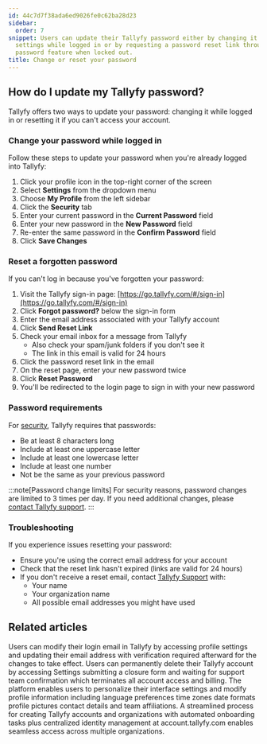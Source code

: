```yaml
---
id: 44c7d7f38ada6ed9026fe0c62ba28d23
sidebar:
  order: 7
snippet: Users can update their Tallyfy password either by changing it through account
  settings while logged in or by requesting a password reset link through the forgot
  password feature when locked out.
title: Change or reset your password
---
```


## How do I update my Tallyfy password?

Tallyfy offers two ways to update your password: changing it while logged in or resetting it if you can't access your account.

### Change your password while logged in

Follow these steps to update your password when you're already logged into Tallyfy:

1. Click your profile icon in the top-right corner of the screen
2. Select **Settings** from the dropdown menu
3. Choose **My Profile** from the left sidebar
4. Click the **Security** tab
5. Enter your current password in the **Current Password** field
6. Enter your new password in the **New Password** field
7. Re-enter the same password in the **Confirm Password** field
8. Click **Save Changes**

### Reset a forgotten password

If you can't log in because you've forgotten your password:

1. Visit the Tallyfy sign-in page: [https://go.tallyfy.com/#/sign-in](https://go.tallyfy.com/#/sign-in)
2. Click **Forgot password?** below the sign-in form
3. Enter the email address associated with your Tallyfy account
4. Click **Send Reset Link**
5. Check your email inbox for a message from Tallyfy
   - Also check your spam/junk folders if you don't see it
   - The link in this email is valid for 24 hours
6. Click the password reset link in the email
7. On the reset page, enter your new password twice
8. Click **Reset Password**
9. You'll be redirected to the login page to sign in with your new password

### Password requirements

For [security](/products/pro/compliance/), Tallyfy requires that passwords:
- Be at least 8 characters long
- Include at least one uppercase letter
- Include at least one lowercase letter
- Include at least one number
- Not be the same as your previous password

:::note[Password change limits]
For security reasons, password changes are limited to 3 times per day. If you need additional changes, please [contact Tallyfy support](/products/pro/miscellaneous/support/how-can-i-contact-tallyfys-support-team/).
:::

### Troubleshooting

If you experience issues resetting your password:
- Ensure you're using the correct email address for your account
- Check that the reset link hasn't expired (links are valid for 24 hours)
- If you don't receive a reset email, contact [Tallyfy Support](/products/pro/miscellaneous/support/how-can-i-contact-tallyfys-support-team/) with:
  - Your name
  - Your organization name
  - All possible email addresses you might have used


## Related articles
<CardGrid>
<LinkTitleCard header="<b>Personal Settings > Change my email address</b>" href="/products/pro/settings/personal-settings/how-can-i-change-my-email-address-in-tallyfy/" > Users can modify their login email in Tallyfy by accessing profile settings and updating their email address with verification required afterward for the changes to take effect. </LinkTitleCard>
<LinkTitleCard header="<b>Personal Settings > Cancel and delete your Tallyfy account</b>" href="/products/pro/settings/personal-settings/how-can-i-cancel-and-delete-my-tallyfy-account/" > Users can permanently delete their Tallyfy account by accessing Settings submitting a closure form and waiting for support team confirmation which terminates all account access and billing. </LinkTitleCard>
<LinkTitleCard header="<b>Personal Settings > Personalization settings</b>" href="/products/pro/settings/personal-settings/personalization-settings/" > The platform enables users to personalize their interface settings and modify profile information including language preferences time zones date formats profile pictures contact details and team affiliations. </LinkTitleCard>
<LinkTitleCard header="<b>Tutorials > Create an organization</b>" href="/products/pro/tutorials/how-can-i-create-a-new-tallyfy-account/" > A streamlined process for creating Tallyfy accounts and organizations with automated onboarding tasks plus centralized identity management at account.tallyfy.com enables seamless access across multiple organizations. </LinkTitleCard>
</CardGrid>